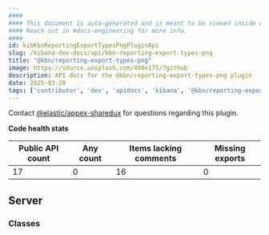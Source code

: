 ```yaml
---
####
#### This document is auto-generated and is meant to be viewed inside our experimental, new docs system.
#### Reach out in #docs-engineering for more info.
####
id: kibKbnReportingExportTypesPngPluginApi
slug: /kibana-dev-docs/api/kbn-reporting-export-types-png
title: "@kbn/reporting-export-types-png"
image: https://source.unsplash.com/400x175/?github
description: API docs for the @kbn/reporting-export-types-png plugin
date: 2025-03-28
tags: ['contributor', 'dev', 'apidocs', 'kibana', '@kbn/reporting-export-types-png']
---
```




Contact [@elastic/appex-sharedux](https://github.com/orgs/elastic/teams/appex-sharedux) for questions regarding this plugin.

**Code health stats**

| Public API count  | Any count | Items lacking comments | Missing exports |
|-------------------|-----------|------------------------|-----------------|
| 17 | 0 | 16 | 0 |

## Server

### Classes
<DocDefinitionList data={kbnReportingExportTypesPngObj.server.classes}/>

